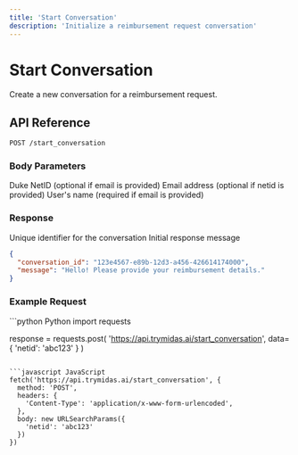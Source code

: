 ```yaml
---
title: 'Start Conversation'
description: 'Initialize a reimbursement request conversation'
---
```


# Start Conversation

Create a new conversation for a reimbursement request.

## API Reference

```bash
POST /start_conversation
```

### Body Parameters

<ParamField body="netid" type="string">
  Duke NetID (optional if email is provided)
</ParamField>

<ParamField body="email" type="string">
  Email address (optional if netid is provided)
</ParamField>

<ParamField body="name" type="string">
  User's name (required if email is provided)
</ParamField>

### Response

<ResponseField name="conversation_id" type="string">
  Unique identifier for the conversation
</ResponseField>

<ResponseField name="message" type="string">
  Initial response message
</ResponseField>

```json
{
  "conversation_id": "123e4567-e89b-12d3-a456-426614174000",
  "message": "Hello! Please provide your reimbursement details."
}
```

### Example Request

<CodeGroup>
```python Python
import requests

response = requests.post(
    'https://api.trymidas.ai/start_conversation',
    data={
        'netid': 'abc123'
    }
)
```

```javascript JavaScript
fetch('https://api.trymidas.ai/start_conversation', {
  method: 'POST',
  headers: {
    'Content-Type': 'application/x-www-form-urlencoded',
  },
  body: new URLSearchParams({
    'netid': 'abc123'
  })
})
```
</CodeGroup>
